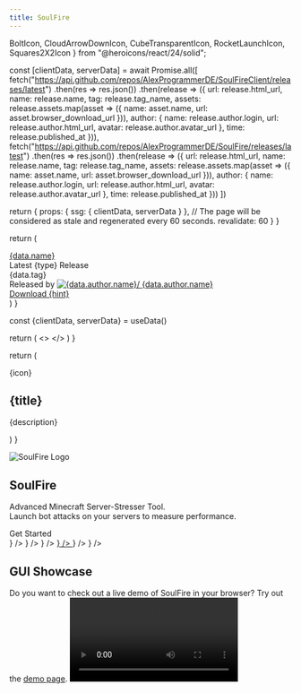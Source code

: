 ```yaml
---
title: SoulFire
---
```



  BoltIcon,
  CloudArrowDownIcon,
  CubeTransparentIcon,
  RocketLaunchIcon,
  Squares2X2Icon
} from "@heroicons/react/24/solid";

  const [clientData, serverData] = await Promise.all([
    fetch("https://api.github.com/repos/AlexProgrammerDE/SoulFireClient/releases/latest")
      .then(res => res.json())
      .then(release => ({
        url: release.html_url,
        name: release.name,
        tag: release.tag_name,
        assets: release.assets.map(asset => ({
          name: asset.name,
          url: asset.browser_download_url
        })),
        author: {
          name: release.author.login,
          url: release.author.html_url,
          avatar: release.author.avatar_url
        },
        time: release.published_at
      })),
    fetch("https://api.github.com/repos/AlexProgrammerDE/SoulFire/releases/latest")
      .then(res => res.json())
      .then(release => ({
        url: release.html_url,
        name: release.name,
        tag: release.tag_name,
        assets: release.assets.map(asset => ({
          name: asset.name,
          url: asset.browser_download_url
        })),
        author: {
          name: release.author.login,
          url: release.author.html_url,
          avatar: release.author.avatar_url
        },
        time: release.published_at
      }))
  ])

  return {
    props: {
      ssg: {
        clientData,
        serverData
      }
    },
    // The page will be considered as stale and regenerated every 60 seconds.
    revalidate: 60
  }
}

  return (
    <div
      className="nextra-card mt-4 p-4 group flex max-md:flex-wrap md:flex-row gap-2 justify-between overflow-hidden rounded-lg border border-gray-200 text-current dark:shadow-none hover:shadow-gray-100 dark:hover:shadow-none shadow-gray-100 active:shadow-sm active:shadow-gray-200 transition-all duration-200 hover:border-gray-300 bg-transparent shadow-sm dark:border-neutral-800">
      <div className="flex flex-col">
        <div className="flex flex-wrap gap-1">
          <a
            href={data.url}
            className="flex font-semibold text-lg items-start text-gray-700 hover:text-gray-900 dark:text-neutral-200 dark:hover:text-neutral-50">{data.name}</a>
          <div className="flex flex-row gap-1">
            <div>
                            <span
                              className="rounded-full border w-fit px-1 text-xs border-green-400 text-green-400 justify-center">Latest {type} Release</span>
            </div>
            <div>
                            <span
                              className="rounded-full border w-fit px-1 text-xs border-gray-400 text-gray-400 justify-center">{data.tag}</span>
            </div>
          </div>
        </div>
        <div className="flex flex-row mt-1">
          <span className="flex flex-row cursor-pointer">Released by </span>
          <a
            href={data.author.url}
            className="flex items-start text-gray-700 hover:text-gray-900 dark:text-neutral-200 dark:hover:text-neutral-50">
            <Image className="rounded-full w-6 h-6 my-auto mx-1" src={data.author.avatar}
                   width={16} height={16} alt={data.author.name}/>
            <span className="font-semibold">{data.author.name}</span>
            <span className="mx-1"><TimeAgo date={data.time}/></span>
          </a>
        </div>
      </div>
      <div className="min-w-fit flex max-md:flex-wrap md:flex-row gap-4 justify-start">
        <div className="flex flex-col flex-grow-0 justify-center">
          <a
            href={data.url}
            className="nextra-card front-button p-2 group w-full">
            <ArrowDownTrayIcon className="w-6 h-6 fill-gray-500 dark:fill-neutral-400"/>
            <span>Download {hint}</span>
          </a>
        </div>
      </div>
    </div>
  )
}

  const {clientData, serverData} = useData()

  return (
    <>
      <ReleaseCard data={clientData} type="Client" hint="Client (Recommended)"/>
      <ReleaseCard data={serverData} type="Server" hint="Server (Advanced)"/>
    </>
  )
}

  return (
    <div
      className="nextra-card feature-card group">
      <div className="flex flex-col">
        {icon}
        <h2 className="text-center text-xl font-semibold">{title}</h2>
        <p className="text-center">{description}</p>
      </div>
    </div>
  )
}

<article
  className="w-full overflow-x-hidden break-words nextra-content flex min-h-[calc(100vh-var(--nextra-navbar-height))] min-w-0 justify-center pb-8 pr-[calc(env(safe-area-inset-right)-1.5rem)]">
  <main className="w-full min-w-0 max-w-6xl px-6 pt-4 md:px-12">
    <div className="mx-auto container">
      <LatestRelease/>
      <div className="p-4 flex flex-col">
        <div className="mt-8 md:mt-16 flex flex-col md:flex-row mx-auto gap-2">
          <Image src="/logo.png" width={128} height={128} className="w-24 md:w-16 h-24 md:h-16 mx-auto"
                 alt="SoulFire Logo"/>
          <h1 className="my-auto text-center text-5xl font-bold">
            SoulFire
          </h1>
        </div>
        <p className="text-center mt-2 text-lg">Advanced Minecraft Server-Stresser Tool.<br/>Launch bot attacks
          on your servers to measure performance.</p>
        <Link href="/docs/installation"
              className="nextra-card front-button mt-6 p-2 group">
          <span>Get Started</span>
          <ChevronDoubleRightIcon className="w-6 h-6 m-auto fill-gray-500 dark:fill-neutral-400"/>
        </Link>
        <div className="grid grid-cols-1 sm:grid-cols-2 md:grid-cols-3 gap-4 mt-8 md:mt-16">
          <Link
            href="/docs/installation"
          >
            <FeatureCard
              title="Easy to use"
              description="SoulFire is easy to use, just install it and you're ready to go!"
              icon={<RocketLaunchIcon className="w-6 h-6 mx-auto my-2"/>}
            />
          </Link>
          <FeatureCard
            title="High performance"
            description="With SoulFire you can have hundreds of bots with low CPU and RAM."
            icon={<BoltIcon className="w-6 h-6 mx-auto my-2"/>}
          />
          <FeatureCard
            title="Bring your own accounts"
            description="Add your own Offline, Java, Bedrock and The Altening accounts "
            icon={<CloudArrowDownIcon
              className="w-6 h-6 mx-auto my-2"/>}
          />
          <a href={process.env.NEXT_PUBLIC_GITHUB_LINK}>
            <FeatureCard
              title="Open Source"
              description="SoulFire is open source, you can contribute to it on GitHub!"
              icon={<svg xmlns="http://www.w3.org/2000/svg" height="32.666666666666664" width="32"
                         viewBox="0 0 98 96" className="w-6 h-6 mx-auto my-2">
                <path fillRule="evenodd" clipRule="evenodd"
                      d="M48.854 0C21.839 0 0 22 0 49.217c0 21.756 13.993 40.172 33.405 46.69 2.427.49 3.316-1.059 3.316-2.362 0-1.141-.08-5.052-.08-9.127-13.59 2.934-16.42-5.867-16.42-5.867-2.184-5.704-5.42-7.17-5.42-7.17-4.448-3.015.324-3.015.324-3.015 4.934.326 7.523 5.052 7.523 5.052 4.367 7.496 11.404 5.378 14.235 4.074.404-3.178 1.699-5.378 3.074-6.6-10.839-1.141-22.243-5.378-22.243-24.283 0-5.378 1.94-9.778 5.014-13.2-.485-1.222-2.184-6.275.486-13.038 0 0 4.125-1.304 13.426 5.052a46.97 46.97 0 0 1 12.214-1.63c4.125 0 8.33.571 12.213 1.63 9.302-6.356 13.427-5.052 13.427-5.052 2.67 6.763.97 11.816.485 13.038 3.155 3.422 5.015 7.822 5.015 13.2 0 18.905-11.404 23.06-22.324 24.283 1.78 1.548 3.316 4.481 3.316 9.126 0 6.6-.08 11.897-.08 13.526 0 1.304.89 2.853 3.316 2.364 19.412-6.52 33.405-24.935 33.405-46.691C97.707 22 75.788 0 48.854 0z"
                      fill="currentColor"></path>
              </svg>}
            />
          </a>
          <FeatureCard
            title="Version support"
            description="You can use any Release, Beta, Alpha, April Fools version and even Bedrock!"
            icon={<CubeTransparentIcon className="w-6 h-6 mx-auto my-2"/>}
          />
          <FeatureCard
            title="Use plugins"
            description="SoulFire has useful plugins built-in and you can also add your own!"
            icon={<Squares2X2Icon className="w-6 h-6 mx-auto my-2"/>}
          />
        </div>
        <div className="mt-8 md:mt-16 flex flex-col mx-auto gap-2">
          <h2 className="text-center text-xl font-semibold">GUI Showcase</h2>
          <span className="text-center">
                        Do you want to check out a live demo of SoulFire in your browser? Try out the <a
            className="underline" href="https://demo.soulfiremc.com">demo page</a>.
                    </span>
          <video width={1920} height={1080} className="w-full h-full rounded-md aspect-video"
                 autoPlay controls>
            <source src="https://github.com/user-attachments/assets/81fbf91b-1aae-49ca-a101-bc3467e048e6"
                    type="video/mp4"/>
          </video>
        </div>
      </div>
    </div>
  </main>
</article>
